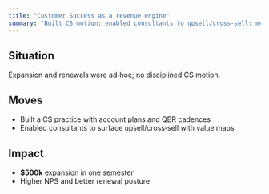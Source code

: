 ```yaml
---
title: "Customer Success as a revenue engine"
summary: "Built CS motion; enabled consultants to upsell/cross‑sell; measurable expansion."
---
```


## Situation
Expansion and renewals were ad‑hoc; no disciplined CS motion.

## Moves
- Built a CS practice with account plans and QBR cadences
- Enabled consultants to surface upsell/cross‑sell with value maps

## Impact
- **$500k** expansion in one semester
- Higher NPS and better renewal posture
